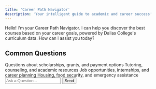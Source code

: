 ```yaml
---
title: 'Career Path Navigator'
description: 'Your intelligent guide to academic and career success'
---
```


<div className="chat-interface">
  <div className="chat-messages">
    <div className="message bot">
      <p>Hello! I'm your Career Path Navigator. I can help you discover the best courses based on your career goals, powered by Dallas College's curriculum data. How can I assist you today?</p>
    </div>
  </div>

  <div className="common-questions">
    <h2>Common Questions</h2>
    <div className="question-grid">
      <Card title="Financial Aid" icon="money-bill" href="/financial-aid">
        Questions about scholarships, grants, and payment options
      </Card>
      <Card title="Academic Support" icon="book" href="/academic-support">
        Tutoring, counseling, and academic resources
      </Card>
      <Card title="Career Services" icon="briefcase" href="/career-services">
        Job opportunities, internships, and career planning
      </Card>
      <Card title="Student Resources" icon="life-ring" href="/student-resources">
        Housing, food security, and emergency assistance
      </Card>
    </div>
  </div>

  <div className="chat-input">
    <input type="text" placeholder="Ask a Question..." />
    <button>Send</button>
  </div>
</div>

<style>{`
  .chat-interface {
    max-width: 800px;
    margin: 0 auto;
    padding: 2rem;
  }
  .chat-messages {
    background: #f5f5f5;
    border-radius: 1rem;
    padding: 1rem;
    margin-bottom: 2rem;
    min-height: 200px;
  }
  .message {
    padding: 1rem;
    margin: 0.5rem 0;
    border-radius: 0.5rem;
  }
  .message.bot {
    background: #fff;
    margin-right: 2rem;
  }
  .common-questions {
    margin: 2rem 0;
  }
  .question-grid {
    display: grid;
    grid-template-columns: repeat(auto-fit, minmax(250px, 1fr));
    gap: 1rem;
    margin-top: 1rem;
  }
  .chat-input {
    display: flex;
    gap: 1rem;
    margin-top: 2rem;
  }
  .chat-input input {
    flex: 1;
    padding: 0.75rem;
    border: 1px solid #ddd;
    border-radius: 0.5rem;
  }
  .chat-input button {
    padding: 0.75rem 1.5rem;
    background: #003B71;
    color: white;
    border: none;
    border-radius: 0.5rem;
    cursor: pointer;
  }
`}</style>
